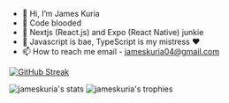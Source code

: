 - 👋 Hi, I’m James Kuria
- 👀 Code blooded
- 🌱 Nextjs (React.js) and Expo (React Native) junkie 
- 💞️ Javascript is bae, TypeScript is my mistress ❤️
- 📫 How to reach me email - jameskuria04@gmail.com


[![GitHub Streak](https://streak-stats.demolab.com?user=jameskuria&theme=react&hide_border=true&exclude_days=Sat&sideNums=EB5454&background=81%2C94379A%2C2E58B6)](https://git.io/streak-stats)

![jameskuria's stats](https://github-readme-stats.vercel.app/api?username=jameskuria)
![jameskuria's trophies](https://github-profile-trophy.vercel.app/?username=jameskuria)
<!--- ![Typescript love](https://media.tenor.com/m-MS3l7pLAUAAAAC/typescript-script.gif) --->



<!---
JAMESKURIA/JAMESKURIA is a ✨ special ✨ repository because its `README.md` (this file) appears on your GitHub profile.
You can click the Preview link to take a look at your changes.
--->
